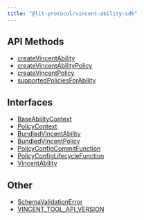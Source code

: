 ```yaml
---
title: "@lit-protocol/vincent-ability-sdk"
---
```


## API Methods

- [createVincentAbility](./functions/createVincentAbility)
- [createVincentAbilityPolicy](./functions/createVincentAbilityPolicy)
- [createVincentPolicy](./functions/createVincentPolicy)
- [supportedPoliciesForAbility](./functions/supportedPoliciesForAbility)

## Interfaces

- [BaseAbilityContext](./interfaces/BaseAbilityContext)
- [PolicyContext](./interfaces/PolicyContext)
- [BundledVincentAbility](./type-aliases/BundledVincentAbility)
- [BundledVincentPolicy](./type-aliases/BundledVincentPolicy)
- [PolicyConfigCommitFunction](./type-aliases/PolicyConfigCommitFunction)
- [PolicyConfigLifecycleFunction](./type-aliases/PolicyConfigLifecycleFunction)
- [VincentAbility](./type-aliases/VincentAbility)

## Other

- [SchemaValidationError](./interfaces/SchemaValidationError)
- [VINCENT\_TOOL\_API\_VERSION](./variables/VINCENT_TOOL_API_VERSION)
